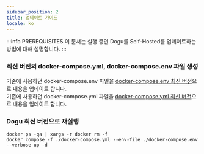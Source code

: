 ```yaml
---
sidebar_position: 2
title: 업데이트 가이드
locale: ko
---
```


:::info PREREQUISITES
이 문서는 실행 중인 Dogu를 Self-Hosted를 업데이트하는 방법에 대해 설명합니다.
:::

### 최신 버전의 docker-compose.yml, docker-compose.env 파일 생성

기존에 사용하던 docker-compose.env 파일을 [docker-compose.env 최신 버전](https://github.com/dogu-team/dogu/blob/main/docker-compose.env)으로 내용을 업데이트 합니다.  
기존에 사용하던 docker-compose.yml 파일을 [docker-compose.yml 최신 버전](https://github.com/dogu-team/dogu/blob/main/docker-compose.yml)으로 내용을 업데이트 합니다.

### Dogu 최신 버전으로 재실행

```
docker ps -qa | xargs -r docker rm -f
docker compose -f ./docker-compose.yml --env-file ./docker-compose.env --verbose up -d
```
